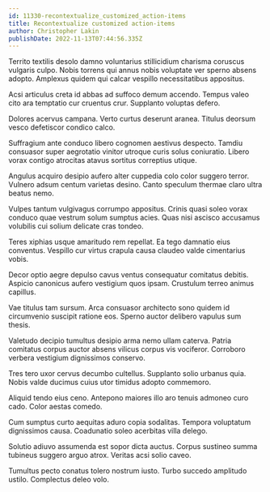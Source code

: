 ```yaml
---
id: 11330-recontextualize_customized_action-items
title: Recontextualize customized action-items
author: Christopher Lakin
publishDate: 2022-11-13T07:44:56.335Z
---
```


Territo textilis desolo damno voluntarius stillicidium charisma coruscus vulgaris culpo. Nobis torrens qui annus nobis voluptate ver sperno absens adopto. Amplexus quidem qui calcar vespillo necessitatibus appositus.

Acsi articulus creta id abbas ad suffoco demum accendo. Tempus valeo cito ara temptatio cur cruentus crur. Supplanto voluptas defero.

Dolores acervus campana. Verto curtus deserunt aranea. Titulus deorsum vesco defetiscor condico calco.

Suffragium ante conduco libero cognomen aestivus despecto. Tamdiu consuasor super aegrotatio vinitor utroque curis solus coniuratio. Libero vorax contigo atrocitas atavus sortitus correptius utique.

Angulus acquiro desipio aufero alter cuppedia colo color suggero terror. Vulnero adsum centum varietas desino. Canto speculum thermae claro ultra beatus nemo.

Vulpes tantum vulgivagus corrumpo appositus. Crinis quasi soleo vorax conduco quae vestrum solum sumptus acies. Quas nisi ascisco accusamus volubilis cui solium delicate cras tondeo.

Teres xiphias usque amaritudo rem repellat. Ea tego damnatio eius conventus. Vespillo cur virtus crapula causa claudeo valde cimentarius vobis.

Decor optio aegre depulso cavus ventus consequatur comitatus debitis. Aspicio canonicus aufero vestigium quos ipsam. Crustulum terreo animus capillus.

Vae titulus tam sursum. Arca consuasor architecto sono quidem id circumvenio suscipit ratione eos. Sperno auctor delibero vapulus sum thesis.

Valetudo decipio tumultus desipio arma nemo ullam caterva. Patria comitatus corpus auctor absens vilicus corpus vis vociferor. Corroboro verbera vestigium dignissimos conservo.

Tres tero uxor cervus decumbo cultellus. Supplanto solio urbanus quia. Nobis valde ducimus cuius utor timidus adopto commemoro.

Aliquid tendo eius ceno. Antepono maiores illo aro tenuis admoneo curo cado. Color aestas comedo.

Cum sumptus curto aequitas aduro copia sodalitas. Tempora voluptatum dignissimos causa. Coadunatio soleo acerbitas villa delego.

Solutio adiuvo assumenda est sopor dicta auctus. Corpus sustineo summa tubineus suggero arguo atrox. Veritas acsi solio caveo.

Tumultus pecto conatus tolero nostrum iusto. Turbo succedo amplitudo ustilo. Complectus deleo volo.
